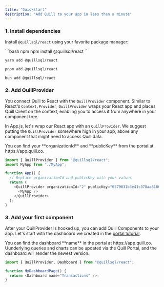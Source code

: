 ```yaml
---
title: "Quickstart"
description: "Add Quill to your app in less than a minute"
---
```


### 1. Install dependencies

Install `@quillsql/react` using your favorite package manager:

<CodeGroup>
```bash npm
npm install @quillsql/react
```

```bash yarn
yarn add @quillsql/react
```

```bash pnpm
pnpm add @quillsql/react
```

```bash bun
bun add @quillsql/react
```

</CodeGroup>

### 2. Add QuillProvider

You connect Quill to React with the `QuillProvider` component. Similar to React's `Context.Provider`, `QuillProvider` wraps your React app and places Quill Client on the context, enabling you to access it from anywhere in your component tree.

In App.js, let's wrap our React app with an `QuillProvider`. We suggest putting the `QuillProvider` somewhere high in your app, above any component that might need to access Quill data.

<Tip>
  You can find your **organizationId** and **publicKey** from the portal at
  https://app.quill.co.
</Tip>

```js App.js
import { QuillProvider } from "@quillsql/react";
import MyApp from "./MyApp";

function App() {
  // Replace organizationId and publicKey with your values
  return (
    <QuillProvider organizationId="2" publicKey="6579031b3e41c378aa8180ec">
      <MyApp />
    </QuillProvider>
  );
}
```

### 3. Add your first component

After your QuillProvider is hooked up, you can add Quill Components to your app. Let's start with the dashboard we created in the [portal tutorial](/portal).

<Tip>
  You can find the dashboard **name** in the portal at https://app.quill.co.
</Tip>

<Info>
  Uunderlying queries and charts can be updated via the Quill Portal, and the
  dashboard will render the newest version.
</Info>

```js App.js
import { QuillProvider, Dashboard } from "@quillsql/react";

function MyDashboardPage() {
  return <Dashboard name="Transactions" />;
}
```
